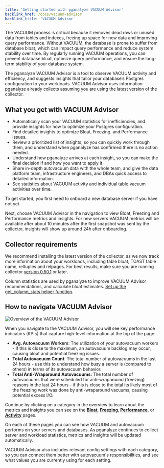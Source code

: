 ```yaml
---
title: 'Getting started with pganalyze VACUUM Advisor'
backlink_href: /docs/vacuum-advisor
backlink_title: 'VACUUM Advisor'
---
```


The VACUUM process is critical because it removes dead rows or unused data from tables and indexes, freeing up space for new data and improving query performance. Without VACUUM, the database is prone to suffer from database bloat, which can impact query performance and reduce system stability over time. By regularly running VACUUM operations, you can prevent database bloat, optimize query performance, and ensure the long-term stability of your database system.

The pganalyze VACUUM Advisor is a tool to observe VACUUM activity and efficiency, and suggests insights that tailor your database’s Postgres configuration to your workloads. VACUUM Advisor uses information pganalyze already collects assuming you are using the latest version of the collector.

## What you get with VACUUM Advisor

- Automatically scan your VACUUM statistics for inefficiencies, and provide insights for how to optimize your Postgres configuration.
- Find detailed insights to optimize Bloat, Freezing, and Performance issues.
- Review a prioritized list of insights, so you can quickly work through them, and understand when pganalyze has confirmed there is no action needed.
- Understand how pganalyze arrives at each insight, so you can make the final decision if and how you want to apply it.
- Share in-depth autovacuum data with the whole team, and give the data platform team, infrastructure engineers, and DBAs quick access to detailed information.
- See statistics about VACUUM activity and individual table vacuum activities over time.

To get started, you first need to onboard a new database server if you have not yet.

Next, choose VACUUM Advisor in the navigation to view Bloat, Freezing and Performance metrics and insights. For new servers VACUUM metrics will be available after about 10 minutes after the first snapshot was sent by the collector, insights will show up around 24h after onboarding.

## Collector requirements

We recommend installing the latest version of the collector, as we now track more information about your workloads, including table bloat, TOAST table name, reltuples and relpages. For best results, make sure you are running collector [version 0.50.1](https://github.com/pganalyze/collector/blob/main/CHANGELOG.md#0501------2023-06-29) or later.

Column statistics are used by pganalyze to improve VACUUM Advisor recommendations, and calculate bloat estimates. [Set up the get_column_stats helper function](/docs/install/troubleshooting/column_stats_helper).

## How to navigate VACUUM Advisor

![Overview of the VACUUM Advisor](overview.png)

When you navigate to the VACUUM Advisor, you will see key performance indicators (KPIs) that capture high-level information at the top of the page:

* **Avg. Autovacuum Workers**: The utilization of your autovacuum workers - if this is close to the maximum, an autovacuum backlog may occur, causing bloat and potential freezing issues.
* **Total Autovacuum Count**: The total number of autovacuums in the last 24 hours - use this to understand how busy a server is (compared to others) in terms of its autovacuum behavior.
* **Total Anti-Wraparound Autovacuums:** The total number of autovacuums that were scheduled for anti-wraparound (freezing) reasons in the last 24 hours - if this is close to the total its likely most of the freezing work was done by anti-wraparound vacuums, causing potential excess I/O.

Continue by clicking on a category in the overview to learn about the metrics and insights you can see on the **[Bloat](/docs/vacuum-advisor/bloat)**, **[Freezing](/docs/vacuum-advisor/freezing)**, **[Performance](/docs/vacuum-advisor/performance)**, or **[Activity](/docs/vacuum-advisor/activity)** pages.

On each of these pages you can see how VACUUM and autovacuum performs on your servers and databases. As pganalyze continues to collect server and workload statistics, metrics and insights will be updated automatically.

VACUUM Advisor also includes relevant config settings with each category, so you can connect them better with autovacuum's responsibilities, and see what values you are currently using for each setting.
